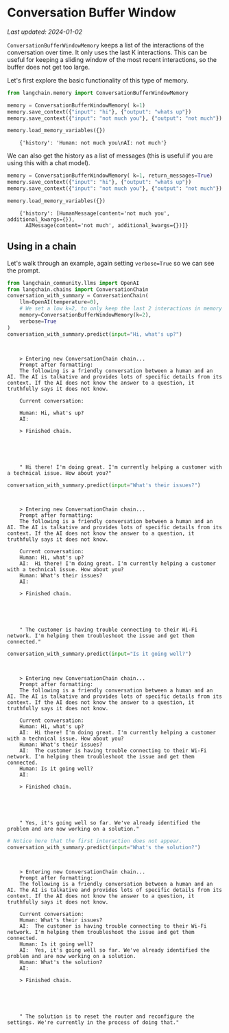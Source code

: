 # Conversation Buffer Window
*Last updated: 2024-01-02*

`ConversationBufferWindowMemory` keeps a list of the interactions of the conversation over time. It only uses the last K interactions. This can be useful for keeping a sliding window of the most recent interactions, so the buffer does not get too large.

Let's first explore the basic functionality of this type of memory.

```python
from langchain.memory import ConversationBufferWindowMemory
```


```python
memory = ConversationBufferWindowMemory( k=1)
memory.save_context({"input": "hi"}, {"output": "whats up"})
memory.save_context({"input": "not much you"}, {"output": "not much"})
```


```python
memory.load_memory_variables({})
```

<CodeOutputBlock lang="python">

```
    {'history': 'Human: not much you\nAI: not much'}
```

</CodeOutputBlock>

We can also get the history as a list of messages (this is useful if you are using this with a chat model).


```python
memory = ConversationBufferWindowMemory( k=1, return_messages=True)
memory.save_context({"input": "hi"}, {"output": "whats up"})
memory.save_context({"input": "not much you"}, {"output": "not much"})
```


```python
memory.load_memory_variables({})
```

<CodeOutputBlock lang="python">

```
    {'history': [HumanMessage(content='not much you', additional_kwargs={}),
      AIMessage(content='not much', additional_kwargs={})]}
```

</CodeOutputBlock>

## Using in a chain
Let's walk through an example, again setting `verbose=True` so we can see the prompt.


```python
from langchain_community.llms import OpenAI
from langchain.chains import ConversationChain
conversation_with_summary = ConversationChain(
    llm=OpenAI(temperature=0),
    # We set a low k=2, to only keep the last 2 interactions in memory
    memory=ConversationBufferWindowMemory(k=2),
    verbose=True
)
conversation_with_summary.predict(input="Hi, what's up?")
```

<CodeOutputBlock lang="python">

```


    > Entering new ConversationChain chain...
    Prompt after formatting:
    The following is a friendly conversation between a human and an AI. The AI is talkative and provides lots of specific details from its context. If the AI does not know the answer to a question, it truthfully says it does not know.

    Current conversation:

    Human: Hi, what's up?
    AI:

    > Finished chain.





    " Hi there! I'm doing great. I'm currently helping a customer with a technical issue. How about you?"
```

</CodeOutputBlock>


```python
conversation_with_summary.predict(input="What's their issues?")
```

<CodeOutputBlock lang="python">

```


    > Entering new ConversationChain chain...
    Prompt after formatting:
    The following is a friendly conversation between a human and an AI. The AI is talkative and provides lots of specific details from its context. If the AI does not know the answer to a question, it truthfully says it does not know.

    Current conversation:
    Human: Hi, what's up?
    AI:  Hi there! I'm doing great. I'm currently helping a customer with a technical issue. How about you?
    Human: What's their issues?
    AI:

    > Finished chain.





    " The customer is having trouble connecting to their Wi-Fi network. I'm helping them troubleshoot the issue and get them connected."
```

</CodeOutputBlock>


```python
conversation_with_summary.predict(input="Is it going well?")
```

<CodeOutputBlock lang="python">

```


    > Entering new ConversationChain chain...
    Prompt after formatting:
    The following is a friendly conversation between a human and an AI. The AI is talkative and provides lots of specific details from its context. If the AI does not know the answer to a question, it truthfully says it does not know.

    Current conversation:
    Human: Hi, what's up?
    AI:  Hi there! I'm doing great. I'm currently helping a customer with a technical issue. How about you?
    Human: What's their issues?
    AI:  The customer is having trouble connecting to their Wi-Fi network. I'm helping them troubleshoot the issue and get them connected.
    Human: Is it going well?
    AI:

    > Finished chain.





    " Yes, it's going well so far. We've already identified the problem and are now working on a solution."
```

</CodeOutputBlock>


```python
# Notice here that the first interaction does not appear.
conversation_with_summary.predict(input="What's the solution?")
```

<CodeOutputBlock lang="python">

```


    > Entering new ConversationChain chain...
    Prompt after formatting:
    The following is a friendly conversation between a human and an AI. The AI is talkative and provides lots of specific details from its context. If the AI does not know the answer to a question, it truthfully says it does not know.

    Current conversation:
    Human: What's their issues?
    AI:  The customer is having trouble connecting to their Wi-Fi network. I'm helping them troubleshoot the issue and get them connected.
    Human: Is it going well?
    AI:  Yes, it's going well so far. We've already identified the problem and are now working on a solution.
    Human: What's the solution?
    AI:

    > Finished chain.





    " The solution is to reset the router and reconfigure the settings. We're currently in the process of doing that."
```

</CodeOutputBlock>
